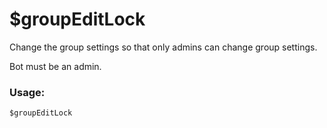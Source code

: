 
# $groupEditLock

Change the group settings so that only admins can change group settings.

<Callout>
Bot must be an admin.
</Callout>

### Usage:

```plain
$groupEditLock
```
